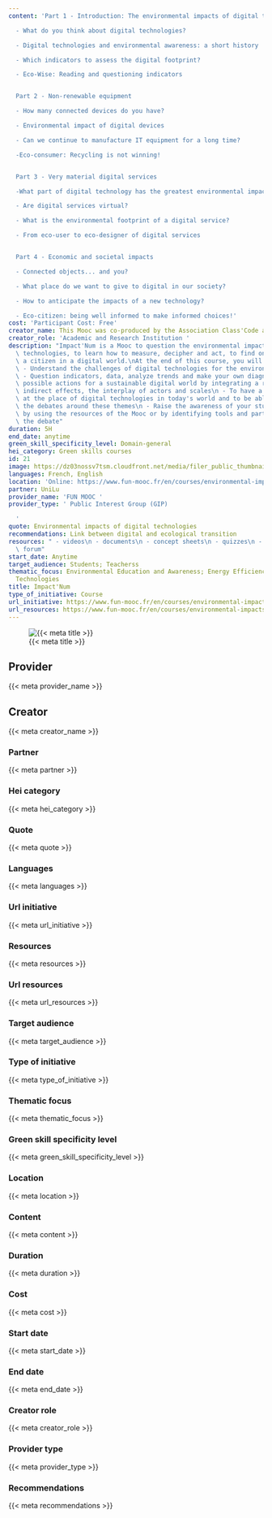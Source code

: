 ```yaml
---
content: 'Part 1 - Introduction: The environmental impacts of digital technologies

  - What do you think about digital technologies?

  - Digital technologies and environmental awareness: a short history

  - Which indicators to assess the digital footprint?

  - Eco-Wise: Reading and questioning indicators


  Part 2 - Non-renewable equipment

  - How many connected devices do you have?

  - Environmental impact of digital devices

  - Can we continue to manufacture IT equipment for a long time?

  -Eco-consumer: Recycling is not winning!


  Part 3 - Very material digital services

  -What part of digital technology has the greatest environmental impact?

  - Are digital services virtual?

  - What is the environmental footprint of a digital service?

  - From eco-user to eco-designer of digital services


  Part 4 - Economic and societal impacts

  - Connected objects... and you?

  - What place do we want to give to digital in our society?

  - How to anticipate the impacts of a new technology?

  - Eco-citizen: being well informed to make informed choices!'
cost: 'Participant Cost: Free'
creator_name: This Mooc was co-produced by the Association Class'Code and Inria.
creator_role: 'Academic and Research Institution '
description: "Impact'Num is a Mooc to question the environmental impacts of digital\
  \ technologies, to learn how to measure, decipher and act, to find one's place as\
  \ a citizen in a digital world.\nAt the end of this course, you will be able to:\n\
  \ - Understand the challenges of digital technologies for the environment and society\n\
  \ - Question indicators, data, analyze trends and make your own diagnosis\n - Identify\
  \ possible actions for a sustainable digital world by integrating a reflection on\
  \ indirect effects, the interplay of actors and scales\n - To have a critical look\
  \ at the place of digital technologies in today's world and to be able to understand\
  \ the debates around these themes\n - Raise the awareness of your students or friends\
  \ by using the resources of the Mooc or by identifying tools and partners to continue\
  \ the debate"
duration: 5H
end_date: anytime
green_skill_specificity_level: Domain-general
hei_category: Green skills courses
id: 21
image: https://dz03nossv7tsm.cloudfront.net/media/filer_public_thumbnails/filer_public/d1/15/d115473e-b08e-4974-a41f-ab2c763c9157/moocimpactnumvignette_cataloguefun-fr.png__600x340_q85_crop-smart_subsampling-2_upscale.jpg
languages: French, English
location: 'Online: https://www.fun-mooc.fr/en/courses/environmental-impacts-of-digital-technologies/'
partner: UniLu
provider_name: 'FUN MOOC '
provider_type: ' Public Interest Group (GIP)

  '
quote: Environmental impacts of digital technologies
recommendations: Link between digital and ecological transition
resources: " - videos\n - documents\n - concept sheets\n - quizzes\n - discussion\
  \ forum"
start_date: Anytime
target_audience: Students; Teacherss
thematic_focus: Environmental Education and Awareness; Energy Efficiency; Digital
  Technologies
title: Impact'Num
type_of_initiative: Course
url_initiative: https://www.fun-mooc.fr/en/courses/environmental-impacts-of-digital-technologies/
url_resources: https://www.fun-mooc.fr/en/courses/environmental-impacts-of-digital-technologies/
---
```


![{{< meta title >}}]({{< meta image >}})

## Provider

{{< meta provider_name >}}

## Creator

{{< meta creator_name >}}

### Partner

{{< meta partner >}}

### Hei category

{{< meta hei_category >}}

### Quote

{{< meta quote >}}

### Languages

{{< meta languages >}}

### Url initiative

{{< meta url_initiative >}}

### Resources

{{< meta resources >}}

### Url resources

{{< meta url_resources >}}

### Target audience

{{< meta target_audience >}}

### Type of initiative

{{< meta type_of_initiative >}}

### Thematic focus

{{< meta thematic_focus >}}

### Green skill specificity level

{{< meta green_skill_specificity_level >}}

### Location

{{< meta location >}}

### Content

{{< meta content >}}

### Duration

{{< meta duration >}}

### Cost

{{< meta cost >}}

### Start date

{{< meta start_date >}}

### End date

{{< meta end_date >}}

### Creator role

{{< meta creator_role >}}

### Provider type

{{< meta provider_type >}}

### Recommendations

{{< meta recommendations >}}


